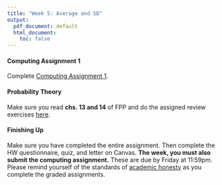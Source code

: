```yaml
---
title: "Week 5: Average and SD"
output:
  pdf_document: default
  html_document:
    toc: false
---
```


#### Computing Assignment 1

Complete [Computing Assignment 1](ca/ca1.html).

#### Probability Theory

Make sure you read **chs. 13 and 14** of FPP and do the assigned review exercises [here](fpp-exercises.html). 

#### Finishing Up

Make sure you have completed the entire assignment. Then complete the HW questionnaire, quiz, and letter on Canvas. **The week, you must also submit the computing assignment.** These are due by Friday at 11:59pm. Please remind yourself of the standards of [academic honesty](honesty.html) as you complete the graded assignments.


